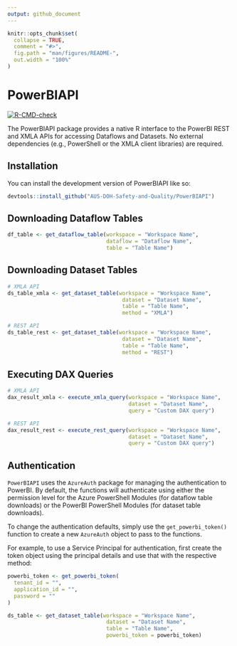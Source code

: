 ```yaml
---
output: github_document
---
```


<!-- README.md is generated from README.Rmd. Please edit that file -->

```r
knitr::opts_chunk$set(
  collapse = TRUE,
  comment = "#>",
  fig.path = "man/figures/README-",
  out.width = "100%"
)
```

# PowerBIAPI

<!-- badges: start -->
[![R-CMD-check](https://github.com/AUS-DOH-Safety-and-Quality/PowerBIAPI/actions/workflows/R-CMD-check.yaml/badge.svg)](https://github.com/AUS-DOH-Safety-and-Quality/PowerBIAPI/actions/workflows/R-CMD-check.yaml)
<!-- badges: end -->

The PowerBIAPI package provides a native R interface to the PowerBI REST and XMLA APIs for accessing Dataflows and Datasets. No external dependencies (e.g., PowerShell or the XMLA client libraries) are required.

## Installation

You can install the development version of PowerBIAPI like so:

```r
devtools::install_github("AUS-DOH-Safety-and-Quality/PowerBIAPI")
```

## Downloading Dataflow Tables


```r
df_table <- get_dataflow_table(workspace = "Workspace Name",
                               dataflow = "Dataflow Name",
                               table = "Table Name")
```

## Downloading Dataset Tables

```r
# XMLA API
ds_table_xmla <- get_dataset_table(workspace = "Workspace Name",
                                    dataset = "Dataset Name",
                                    table = "Table Name",
                                    method = "XMLA")

# REST API
ds_table_rest <- get_dataset_table(workspace = "Workspace Name",
                                    dataset = "Dataset Name",
                                    table = "Table Name",
                                    method = "REST")
```

## Executing DAX Queries

```r
# XMLA API
dax_result_xmla <- execute_xmla_query(workspace = "Workspace Name",
                                      dataset = "Dataset Name",
                                      query = "Custom DAX query")

# REST API
dax_result_rest <- execute_rest_query(workspace = "Workspace Name",
                                      dataset = "Dataset Name",
                                      query = "Custom DAX query")
```

## Authentication

`PowerBIAPI` uses the `AzureAuth` package for managing the authentication to PowerBI. By default, the functions will authenticate using either the permission level for the Azure PowerShell Modules (for dataflow table downloads) or the PowerBI PowerShell Modules (for dataset table downloads).

To change the authentication defaults, simply use the `get_powerbi_token()` function to create a new `AzureAuth` object to pass to the functions. 

For example, to use a Service Principal for authentication, first create the token object using the principal details and use that with the respective method:

```r
powerbi_token <- get_powerbi_token(
  tenant_id = "",
  application_id = "",
  password = ""
)

ds_table <- get_dataset_table(workspace = "Workspace Name",
                               dataset = "Dataset Name",
                               table = "Table Name",
                               powerbi_token = powerbi_token)
```
